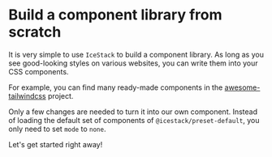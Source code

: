 # Build a component library from scratch

It is very simple to use `IceStack` to build a component library. As long as you see good-looking styles on various websites, you can write them into your CSS components.

For example, you can find many ready-made components in the [awesome-tailwindcss](https://github.com/aniftyco/awesome-tailwindcss) project.

Only a few changes are needed to turn it into our own component. Instead of loading the default set of components of `@icestack/preset-default`, you only need to set `mode` to `none`.

Let's get started right away!
